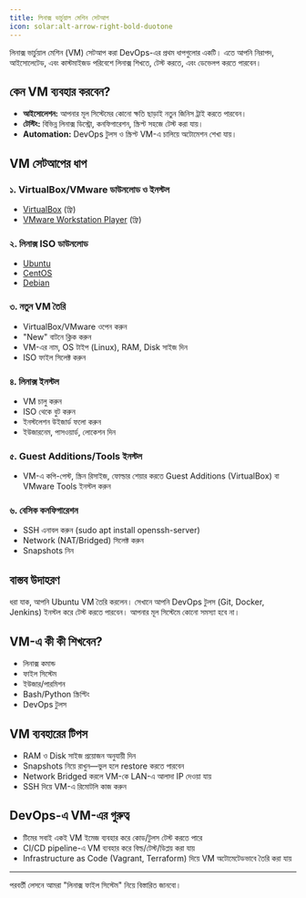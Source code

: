 ```yaml
---
title: লিনাক্স ভার্চুয়াল মেশিন সেটআপ
icon: solar:alt-arrow-right-bold-duotone
---
```


লিনাক্স ভার্চুয়াল মেশিন (VM) সেটআপ করা DevOps-এর প্রথম ধাপগুলোর একটি। এতে আপনি নিরাপদ, আইসোলেটেড, এবং কাস্টমাইজড পরিবেশে লিনাক্স শিখতে, টেস্ট করতে, এবং ডেভেলপ করতে পারবেন।

## কেন VM ব্যবহার করবেন?

- **আইসোলেশন:** আপনার মূল সিস্টেমের কোনো ক্ষতি ছাড়াই নতুন জিনিস ট্রাই করতে পারবেন।
- **টেস্টিং:** বিভিন্ন লিনাক্স ডিস্ট্রো, কনফিগারেশন, স্ক্রিপ্ট সহজে টেস্ট করা যায়।
- **Automation:** DevOps টুলস ও স্ক্রিপ্ট VM-এ চালিয়ে অটোমেশন শেখা যায়।

## VM সেটআপের ধাপ

### ১. VirtualBox/VMware ডাউনলোড ও ইনস্টল

- [VirtualBox](https://www.virtualbox.org/) (ফ্রি)
- [VMware Workstation Player](https://www.vmware.com/products/workstation-player.html) (ফ্রি)

### ২. লিনাক্স ISO ডাউনলোড

- [Ubuntu](https://ubuntu.com/download/desktop)
- [CentOS](https://www.centos.org/download/)
- [Debian](https://www.debian.org/distrib/)

### ৩. নতুন VM তৈরি

- VirtualBox/VMware ওপেন করুন
- "New" বাটনে ক্লিক করুন
- VM-এর নাম, OS টাইপ (Linux), RAM, Disk সাইজ দিন
- ISO ফাইল সিলেক্ট করুন

### ৪. লিনাক্স ইনস্টল

- VM চালু করুন
- ISO থেকে বুট করুন
- ইনস্টলেশন উইজার্ড ফলো করুন
- ইউজারনেম, পাসওয়ার্ড, লোকেশন দিন

### ৫. Guest Additions/Tools ইনস্টল

- VM-এ কপি-পেস্ট, স্ক্রিন রিসাইজ, ফোল্ডার শেয়ার করতে Guest Additions (VirtualBox) বা VMware Tools ইনস্টল করুন

### ৬. বেসিক কনফিগারেশন

- SSH এনাবল করুন (sudo apt install openssh-server)
- Network (NAT/Bridged) সিলেক্ট করুন
- Snapshots নিন

## বাস্তব উদাহরণ

ধরা যাক, আপনি Ubuntu VM তৈরি করলেন। সেখানে আপনি DevOps টুলস (Git, Docker, Jenkins) ইনস্টল করে টেস্ট করতে পারবেন। আপনার মূল সিস্টেমে কোনো সমস্যা হবে না।

## VM-এ কী কী শিখবেন?

- লিনাক্স কমান্ড
- ফাইল সিস্টেম
- ইউজার/পারমিশন
- Bash/Python স্ক্রিপ্টিং
- DevOps টুলস

## VM ব্যবহারের টিপস

- RAM ও Disk সাইজ প্রয়োজন অনুযায়ী দিন
- Snapshots নিয়ে রাখুন—ভুল হলে restore করতে পারবেন
- Network Bridged করলে VM-কে LAN-এ আলাদা IP দেওয়া যায়
- SSH দিয়ে VM-এ রিমোটলি কাজ করুন

## DevOps-এ VM-এর গুরুত্ব

- টিমের সবাই একই VM ইমেজ ব্যবহার করে কোড/টুলস টেস্ট করতে পারে
- CI/CD pipeline-এ VM ব্যবহার করে বিল্ড/টেস্ট/ডিপ্লয় করা যায়
- Infrastructure as Code (Vagrant, Terraform) দিয়ে VM অটোমেটেডভাবে তৈরি করা যায়

---

পরবর্তী লেসনে আমরা "লিনাক্স ফাইল সিস্টেম" নিয়ে বিস্তারিত জানবো।
